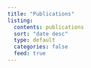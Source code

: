 ```yaml
---
title: "Publications"
listing:
  contents: publications
  sort: "date desc"
  type: default
  categories: false
  feed: true
---
```

